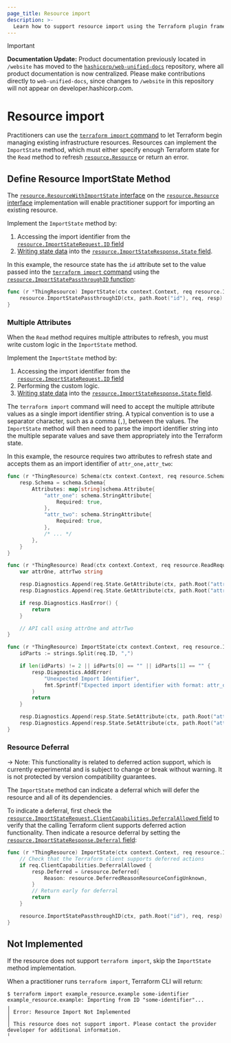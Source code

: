 ```yaml
---
page_title: Resource import
description: >-
  Learn how to support resource import using the Terraform plugin framework.
---
```


> [!IMPORTANT]  
> **Documentation Update:** Product documentation previously located in `/website` has moved to the [`hashicorp/web-unified-docs`](https://github.com/hashicorp/web-unified-docs) repository, where all product documentation is now centralized. Please make contributions directly to `web-unified-docs`, since changes to `/website` in this repository will not appear on developer.hashicorp.com.

# Resource import

Practitioners can use the  [`terraform import` command](/terraform/cli/commands/import) to let Terraform begin managing existing infrastructure resources. Resources can implement the `ImportState` method, which must either specify enough Terraform state for the `Read` method to refresh [`resource.Resource`](https://pkg.go.dev/github.com/hashicorp/terraform-plugin-framework/resource#Resource) or return an error.

## Define Resource ImportState Method

The [`resource.ResourceWithImportState` interface](https://pkg.go.dev/github.com/hashicorp/terraform-plugin-framework/resource#ResourceWithImportState) on the [`resource.Resource` interface](https://pkg.go.dev/github.com/hashicorp/terraform-plugin-framework/resource#Resource) implementation will enable practitioner support for importing an existing resource.

Implement the `ImportState` method by:

1. Accessing the import identifier from the [`resource.ImportStateRequest.ID` field](https://pkg.go.dev/github.com/hashicorp/terraform-plugin-framework/resource#ImportStateRequest)
1. [Writing state data](/terraform/plugin/framework/writing-state) into the [`resource.ImportStateResponse.State` field](https://pkg.go.dev/github.com/hashicorp/terraform-plugin-framework/resource#ImportStateResponse.State).

In this example, the resource state has the `id` attribute set to the value passed into the [`terraform import` command](/terraform/cli/commands/import) using the [`resource.ImportStatePassthroughID` function](https://pkg.go.dev/github.com/hashicorp/terraform-plugin-framework/resource#ImportStatePassthroughID):

```go
func (r *ThingResource) ImportState(ctx context.Context, req resource.ImportStateRequest, resp *resource.ImportStateResponse) {
    resource.ImportStatePassthroughID(ctx, path.Root("id"), req, resp)
}
```

### Multiple Attributes

When the `Read` method requires multiple attributes to refresh, you must write custom logic in the `ImportState` method.

Implement the `ImportState` method by:

1. Accessing the import identifier from the [`resource.ImportStateRequest.ID` field](https://pkg.go.dev/github.com/hashicorp/terraform-plugin-framework/resource#ImportStateRequest)
1. Performing the custom logic.
1. [Writing state data](/terraform/plugin/framework/writing-state) into the [`resource.ImportStateResponse.State` field](https://pkg.go.dev/github.com/hashicorp/terraform-plugin-framework/resource#ImportStateResponse.State).

The `terraform import` command will need to accept the multiple attribute values as a single import identifier string. A typical convention is to use a separator character, such as a comma (`,`), between the values. The `ImportState` method will then need to parse the import identifier string into the multiple separate values and save them appropriately into the Terraform state.

In this example, the resource requires two attributes to refresh state and accepts them as an import identifier of `attr_one,attr_two`:

```go
func (r *ThingResource) Schema(ctx context.Context, req resource.SchemaRequest, resp *resource.SchemaResponse) {
    resp.Schema = schema.Schema{
        Attributes: map[string]schema.Attribute{
            "attr_one": schema.StringAttribute{
                Required: true,
            },
            "attr_two": schema.StringAttribute{
                Required: true,
            },
            /* ... */
        },
    }
}

func (r *ThingResource) Read(ctx context.Context, req resource.ReadRequest, resp *resource.ReadResponse) {
    var attrOne, attrTwo string

    resp.Diagnostics.Append(req.State.GetAttribute(ctx, path.Root("attr_one"), &attrOne)...)
    resp.Diagnostics.Append(req.State.GetAttribute(ctx, path.Root("attr_two"), &attrTwo)...)

    if resp.Diagnostics.HasError() {
        return
    }

    // API call using attrOne and attrTwo
}

func (r *ThingResource) ImportState(ctx context.Context, req resource.ImportStateRequest, resp *resource.ImportStateResponse) {
    idParts := strings.Split(req.ID, ",")

    if len(idParts) != 2 || idParts[0] == "" || idParts[1] == "" {
        resp.Diagnostics.AddError(
            "Unexpected Import Identifier",
            fmt.Sprintf("Expected import identifier with format: attr_one,attr_two. Got: %q", req.ID),
        )
        return
    }

    resp.Diagnostics.Append(resp.State.SetAttribute(ctx, path.Root("attr_one"), idParts[0])...)
    resp.Diagnostics.Append(resp.State.SetAttribute(ctx, path.Root("attr_two"), idParts[1])...)
}
```

### Resource Deferral
-> Note: This functionality is related to deferred action support, which is currently experimental and is subject to change or break without warning. It is not protected by version compatibility guarantees.

The `ImportState` method can indicate a deferral which will defer the resource and all of its dependencies.

To indicate a deferral,
first check the [`resource.ImportStateRequest.ClientCapabilities.DeferralAllowed` field](https://pkg.go.dev/github.com/hashicorp/terraform-plugin-framework/resource#ImportStateClientCapabilities.DeferralAllowed)
to verify that the calling Terraform client supports deferred action functionality.
Then indicate a resource deferral
by setting the [`resource.ImportStateResponse.Deferral` field](https://pkg.go.dev/github.com/hashicorp/terraform-plugin-framework/resource#ImportStateResponse.Deferred):

```go
func (r *ThingResource) ImportState(ctx context.Context, req resource.ImportStateRequest, resp *resource.ImportStateResponse) {
	// Check that the Terraform client supports deferred actions
	if req.ClientCapabilities.DeferralAllowed {
		resp.Deferred = &resource.Deferred{
			Reason: resource.DeferredReasonResourceConfigUnknown,
		}
		// Return early for deferral
		return
	}

    resource.ImportStatePassthroughID(ctx, path.Root("id"), req, resp)
}
```

## Not Implemented

If the resource does not support `terraform import`, skip the `ImportState` method implementation.

When a practitioner runs `terraform import`, Terraform CLI will return:

```console
$ terraform import example_resource.example some-identifier
example_resource.example: Importing from ID "some-identifier"...
╷
│ Error: Resource Import Not Implemented
│ 
│ This resource does not support import. Please contact the provider developer for additional information.
╵
```
